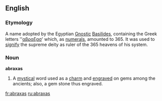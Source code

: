 {{rfc|date=October 2005}}
{{see|Abraxas}}
==English==

===Etymology===
A name adopted by the Egyptian [[Gnostic]] [[Basilides]], containing the Greek letters ''[[αβραξασ]]' which, as [[numerals]], amounted to 365. It was used to [[signify]] the supreme deity as ruler of the 365 heavens of his system.

===Noun===
'''abraxas'''

#{{gnosticism}} A [[mystical]] word used as a [[charm]] and [[engraved]] on gems among the ancients; also, a gem stone thus engraved.

{{wikipedia|Abraxas}}

[[fr:abraxas]]
[[ru:abraxas]]